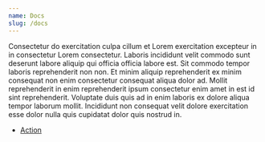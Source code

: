 ```yaml
---
name: Docs
slug: /docs
---
```


Consectetur do exercitation culpa cillum et Lorem exercitation excepteur in in consectetur Lorem consectetur. Laboris incididunt velit commodo sunt deserunt labore aliquip qui officia officia labore est. Sit commodo tempor laboris reprehenderit non non. Et minim aliquip reprehenderit ex minim consequat non enim consectetur consequat aliqua dolor ad. Mollit reprehenderit in enim reprehenderit ipsum consectetur enim amet in est id sint reprehenderit. Voluptate duis quis ad in enim laboris ex dolore aliqua tempor laborum mollit. Incididunt non consequat velit dolore exercitation esse dolor nulla quis cupidatat dolor quis nostrud in.

* [Action](/components/action)
